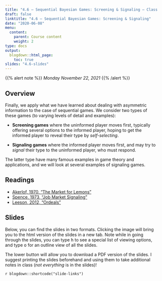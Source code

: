 ```yaml
---
title: "4.6 — Sequential Bayesian Games: Screening & Signaling — Class Content"
draft: false
linktitle: "4.6 — Sequential Bayesian Games: Screening & Signaling"
date: "2020-06-08"
menu:
  content:
    parent: Course content
    weight: 2
type: docs
output:
  blogdown::html_page:
    toc: true
slides: "4.6-slides"
---
```


{{% alert note %}}
*Monday November 22, 2021*
{{% /alert %}}

## <i class="fas fa-info-circle fa-lg"></i> Overview

Finally, we apply what we have learned about dealing with asymmetric information to the case of sequential games. We consider two types of these games (to varying levels of detail and examples):

- **Screening games** where the uninformed player moves first, typically offering several options to the informed player, hoping to get the informed player to reveal their type by *self-selecting*.

- **Signaling games** where the informed player moves first, and may try to *signal* their type to the uninformed player, who must respond.

The latter type have many famous examples in game theory and applications, and we will look at several examples of signaling games.

## <i class="fas fa-book-reader fa-lg"></i> Readings

- [<i class="fas fa-file-pdf"></i> Akerlof, 1970, “The Market for Lemons”](/readings/Akerlof-1970.pdf)
- [<i class="fas fa-file-pdf"></i> Spence, 1973, “Job Market Signaling”](/readings/Leeson-2012.pdf)
- [<i class="fas fa-file-pdf"></i> Leeson, 2012, “Ordeals”](/readings/Leeson-2012.pdf)

## <i class="fas fa-chalkboard-teacher"></i> Slides

Below, you can find the slides in two formats. Clicking the image will bring you to the html version of the slides in a new tab. Note while in going through the slides, you can type <kbd>h</kbd> to see a special list of viewing options, and type <kbd>o</kbd> for an outline view of all the slides.

The lower button will allow you to download a PDF version of the slides. I suggest printing the slides beforehand and using them to take additional notes in class (*not everything* is in the slides)!

`r blogdown::shortcode("slide-links")`